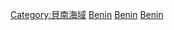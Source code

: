 [[Category:貝南海域|Category:貝南海域]]
[[Category:非洲海灣|Benin]]
[[Category:大西洋海灣|Benin]]
[[Category:各國海灣|Benin]]